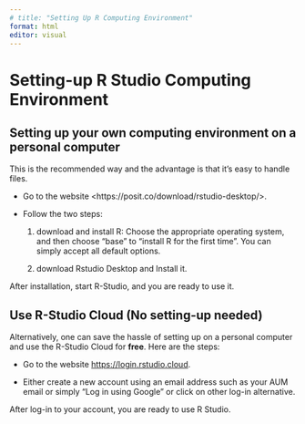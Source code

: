 ```yaml
---
# title: "Setting Up R Computing Environment"
format: html
editor: visual
---
```


# Setting-up R Studio Computing Environment

## Setting up your own computing environment on a personal computer

This is the recommended way and the advantage is that it's easy to handle files.

-   Go to the website \<https://posit.co/download/rstudio-desktop/\>.

-   Follow the two steps:

    1.  download and install R: Choose the appropriate operating system, and then choose "base" to "install R for the first time". You can simply accept all default options.

    2.  download Rstudio Desktop and Install it.

After installation, start R-Studio, and you are ready to use it.

## Use R-Studio Cloud (No setting-up needed)

Alternatively, one can save the hassle of setting up on a personal computer and use the R-Studio Cloud for **free**. Here are the steps:

-   Go to the website <https://login.rstudio.cloud>.

-   Either create a new account using an email address such as your AUM email or simply "Log in using Google" or click on other log-in alternative.

After log-in to your account, you are ready to use R Studio.

